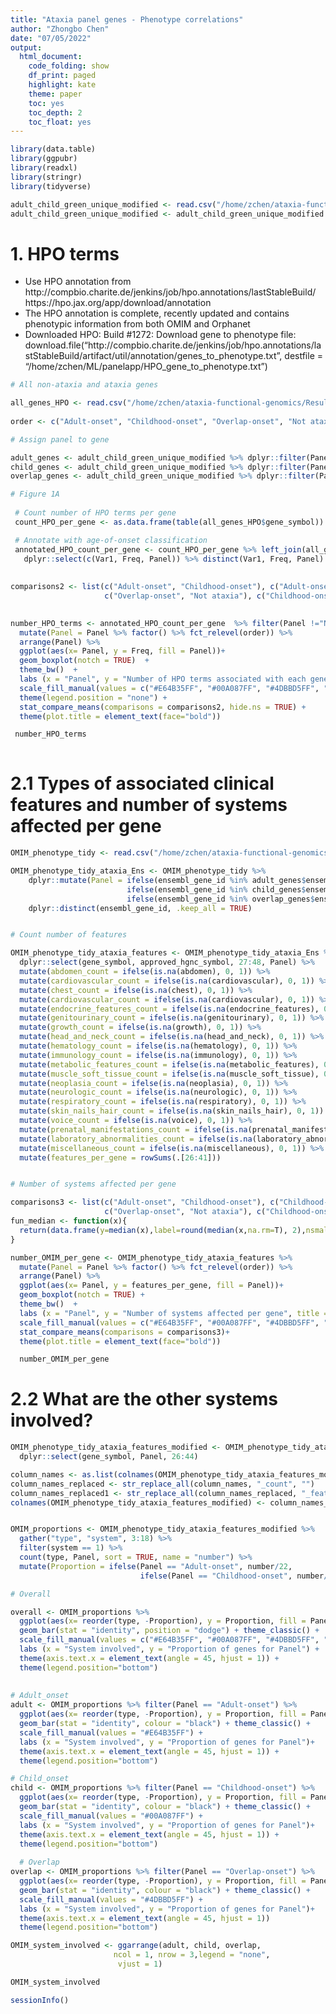 ```yaml
---
title: "Ataxia panel genes - Phenotype correlations"
author: "Zhongbo Chen"
date: "07/05/2022"
output:
  html_document:
    code_folding: show
    df_print: paged
    highlight: kate
    theme: paper
    toc: yes
    toc_depth: 2
    toc_float: yes
---
```

```r

library(data.table)
library(ggpubr)
library(readxl)
library(stringr)
library(tidyverse)

adult_child_green_unique_modified <- read.csv("/home/zchen/ataxia-functional-genomics/Results/reclassified_final_gene_list_010221.csv")
adult_child_green_unique_modified <- adult_child_green_unique_modified %>% dplyr::mutate(Panel = reclassification_category)

```

# 1. HPO terms
- Use HPO annotation from http://compbio.charite.de/jenkins/job/hpo.annotations/lastStableBuild/ 
https://hpo.jax.org/app/download/annotation
- The HPO annotation is complete, recently updated and contains phenotypic information from both OMIM and Orphanet
- Downloaded HPO: Build #1272: Download gene to phenotype file:
download.file("http://compbio.charite.de/jenkins/job/hpo.annotations/lastStableBuild/artifact/util/annotation/genes_to_phenotype.txt",
               destfile = "/home/zchen/ML/panelapp/HPO_gene_to_phenotype.txt")

```r
# All non-ataxia and ataxia genes

all_genes_HPO <- read.csv("/home/zchen/ataxia-functional-genomics/Results/input_files/HPO_gene_list.csv") 
 
order <- c("Adult-onset", "Childhood-onset", "Overlap-onset", "Not ataxia")

# Assign panel to gene

adult_genes <- adult_child_green_unique_modified %>% dplyr::filter(Panel == "Adult-onset") 
child_genes <- adult_child_green_unique_modified %>% dplyr::filter(Panel == "Childhood-onset")
overlap_genes <- adult_child_green_unique_modified %>% dplyr::filter(Panel == "Overlap-onset") 

# Figure 1A
 
 # Count number of HPO terms per gene
 count_HPO_per_gene <- as.data.frame(table(all_genes_HPO$gene_symbol))

 # Annotate with age-of-onset classification
 annotated_HPO_count_per_gene <- count_HPO_per_gene %>% left_join(all_genes_HPO, by = c("Var1" = "gene_symbol")) %>%
   dplyr::select(c(Var1, Freq, Panel)) %>% distinct(Var1, Freq, Panel) 
 
 
comparisons2 <- list(c("Adult-onset", "Childhood-onset"), c("Adult-onset", "Overlap-onset"), 
                     c("Overlap-onset", "Not ataxia"), c("Childhood-onset", "Not ataxia"))

 
number_HPO_terms <- annotated_HPO_count_per_gene  %>% filter(Panel !="NA") %>% 
  mutate(Panel = Panel %>% factor() %>% fct_relevel(order)) %>% 
  arrange(Panel) %>%
  ggplot(aes(x= Panel, y = Freq, fill = Panel))+
  geom_boxplot(notch = TRUE)  +
  theme_bw()  +
  labs (x = "Panel", y = "Number of HPO terms associated with each gene", title = "Number of HPO terms per gene") +
  scale_fill_manual(values = c("#E64B35FF", "#00A087FF", "#4DBBD5FF", "#3C5488FF")) +
  theme(legend.position = "none") +
  stat_compare_means(comparisons = comparisons2, hide.ns = TRUE) +
  theme(plot.title = element_text(face="bold"))

 number_HPO_terms
 
```

# 2.1 Types of associated clinical features and number of systems affected per gene

```r

OMIM_phenotype_tidy <- read.csv("/home/zchen/ataxia-functional-genomics/Results/input_files/OMIM_clinical_synopsis.csv")

OMIM_phenotype_tidy_ataxia_Ens <- OMIM_phenotype_tidy %>% 
    dplyr::mutate(Panel = ifelse(ensembl_gene_id %in% adult_genes$ensembl_gene_id, "Adult-onset", 
                          ifelse(ensembl_gene_id %in% child_genes$ensembl_gene_id, "Childhood-onset",
                          ifelse(ensembl_gene_id %in% overlap_genes$ensembl_gene_id, "Overlap-onset", "Not ataxia")))) %>%
    dplyr::distinct(ensembl_gene_id, .keep_all = TRUE)


# Count number of features

OMIM_phenotype_tidy_ataxia_features <- OMIM_phenotype_tidy_ataxia_Ens %>%
  dplyr::select(gene_symbol, approved_hgnc_symbol, 27:48, Panel) %>%
  mutate(abdomen_count = ifelse(is.na(abdomen), 0, 1)) %>%
  mutate(cardiovascular_count = ifelse(is.na(cardiovascular), 0, 1)) %>%
  mutate(chest_count = ifelse(is.na(chest), 0, 1)) %>%
  mutate(cardiovascular_count = ifelse(is.na(cardiovascular), 0, 1)) %>%
  mutate(endocrine_features_count = ifelse(is.na(endocrine_features), 0, 1)) %>%
  mutate(genitourinary_count = ifelse(is.na(genitourinary), 0, 1)) %>%
  mutate(growth_count = ifelse(is.na(growth), 0, 1)) %>%
  mutate(head_and_neck_count = ifelse(is.na(head_and_neck), 0, 1)) %>%
  mutate(hematology_count = ifelse(is.na(hematology), 0, 1)) %>%
  mutate(immunology_count = ifelse(is.na(immunology), 0, 1)) %>%
  mutate(metabolic_features_count = ifelse(is.na(metabolic_features), 0, 1)) %>%
  mutate(muscle_soft_tissue_count = ifelse(is.na(muscle_soft_tissue), 0, 1)) %>%
  mutate(neoplasia_count = ifelse(is.na(neoplasia), 0, 1)) %>%
  mutate(neurologic_count = ifelse(is.na(neurologic), 0, 1)) %>%
  mutate(respiratory_count = ifelse(is.na(respiratory), 0, 1)) %>%
  mutate(skin_nails_hair_count = ifelse(is.na(skin_nails_hair), 0, 1)) %>%
  mutate(voice_count = ifelse(is.na(voice), 0, 1)) %>%
  mutate(prenatal_manifestations_count = ifelse(is.na(prenatal_manifestations), 0, 1)) %>%
  mutate(laboratory_abnormalities_count = ifelse(is.na(laboratory_abnormalities), 0, 1)) %>%
  mutate(miscellaneous_count = ifelse(is.na(miscellaneous), 0, 1)) %>%
  mutate(features_per_gene = rowSums(.[26:41])) 


# Number of systems affected per gene

comparisons3 <- list(c("Adult-onset", "Childhood-onset"), c("Childhood-onset", "Overlap-onset"),
                     c("Overlap-onset", "Not ataxia"), c("Childhood-onset", "Not ataxia"))
fun_median <- function(x){
  return(data.frame(y=median(x),label=round(median(x,na.rm=T), 2),nsmall = 3))
}

number_OMIM_per_gene <- OMIM_phenotype_tidy_ataxia_features %>% 
  mutate(Panel = Panel %>% factor() %>% fct_relevel(order)) %>% 
  arrange(Panel) %>%
  ggplot(aes(x= Panel, y = features_per_gene, fill = Panel))+
  geom_boxplot(notch = TRUE) +
  theme_bw()  +
  labs (x = "Panel", y = "Number of systems affected per gene", title = "Number of systems affected per gene (OMIM)" ) +
  scale_fill_manual(values = c("#E64B35FF", "#00A087FF", "#4DBBD5FF", "#3C5488FF")) +
  stat_compare_means(comparisons = comparisons3)+
  theme(plot.title = element_text(face="bold"))

  number_OMIM_per_gene

```

# 2.2 What are the other systems involved? 

```r

OMIM_phenotype_tidy_ataxia_features_modified <- OMIM_phenotype_tidy_ataxia_features %>% 
  dplyr::select(gene_symbol, Panel, 26:44)

column_names <- as.list(colnames(OMIM_phenotype_tidy_ataxia_features_modified ))
column_names_replaced <- str_replace_all(column_names, "_count", "")
column_names_replaced1 <- str_replace_all(column_names_replaced, "_features", "")
colnames(OMIM_phenotype_tidy_ataxia_features_modified) <- column_names_replaced1


OMIM_proportions <- OMIM_phenotype_tidy_ataxia_features_modified %>% 
  gather("type", "system", 3:18) %>%
  filter(system == 1) %>%
  count(type, Panel, sort = TRUE, name = "number") %>%
  mutate(Proportion = ifelse(Panel == "Adult-onset", number/22,
                             ifelse(Panel == "Childhood-onset", number/209, number/81)))

# Overall

overall <- OMIM_proportions %>%
  ggplot(aes(x= reorder(type, -Proportion), y = Proportion, fill = Panel))+
  geom_bar(stat = "identity", position = "dodge") + theme_classic() +
  scale_fill_manual(values = c("#E64B35FF", "#00A087FF", "#4DBBD5FF", "#3C5488FF")) +
  labs (x = "System involved", y = "Proportion of genes for Panel") +
  theme(axis.text.x = element_text(angle = 45, hjust = 1)) +
  theme(legend.position="bottom")
  
  
# Adult_onset
adult <- OMIM_proportions %>% filter(Panel == "Adult-onset") %>%
  ggplot(aes(x= reorder(type, -Proportion), y = Proportion, fill = Panel))+
  geom_bar(stat = "identity", colour = "black") + theme_classic() +
  scale_fill_manual(values = "#E64B35FF") +
  labs (x = "System involved", y = "Proportion of genes for Panel")+
  theme(axis.text.x = element_text(angle = 45, hjust = 1)) +
  theme(legend.position="bottom")

# Child_onset
child <- OMIM_proportions %>% filter(Panel == "Childhood-onset") %>%
  ggplot(aes(x= reorder(type, -Proportion), y = Proportion, fill = Panel))+
  geom_bar(stat = "identity", colour = "black") + theme_classic() +
  scale_fill_manual(values = "#00A087FF") +
  labs (x = "System involved", y = "Proportion of genes for Panel")+
  theme(axis.text.x = element_text(angle = 45, hjust = 1)) +
  theme(legend.position="bottom")
  
  # Overlap
overlap <- OMIM_proportions %>% filter(Panel == "Overlap-onset") %>%
  ggplot(aes(x= reorder(type, -Proportion), y = Proportion, fill = Panel))+
  geom_bar(stat = "identity", colour = "black") + theme_classic() +
  scale_fill_manual(values = "#4DBBD5FF") +
  labs (x = "System involved", y = "Proportion of genes for Panel")+
  theme(axis.text.x = element_text(angle = 45, hjust = 1))
  theme(legend.position="bottom")

OMIM_system_involved <- ggarrange(adult, child, overlap,  
                       ncol = 1, nrow = 3,legend = "none",
                        vjust = 1)

OMIM_system_involved

```


```r

sessionInfo()

```